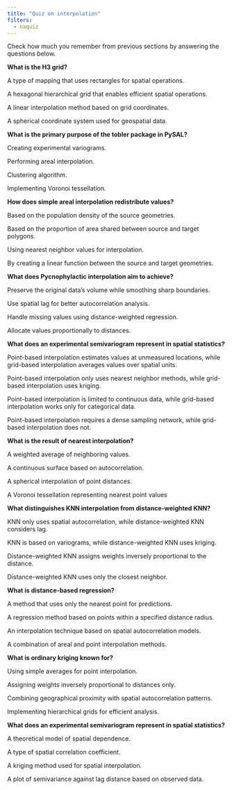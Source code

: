 ```yaml
---
title: "Quiz on interpolation"
filters:
  - naquiz
---
```


Check how much you remember from previous sections by answering the questions below.

:::::{.question}
**What is the H3 grid?**

::::{.choices}

:::{.choice}
A type of mapping that uses rectangles for spatial operations.
:::

:::{.choice .correct-choice}
A hexagonal hierarchical grid that enables efficient spatial operations.
:::

:::{.choice}
A linear interpolation method based on grid coordinates.
:::

:::{.choice}
A spherical coordinate system used for geospatial data.
:::

::::
:::::


:::::{.question}
**What is the primary purpose of the tobler package in PySAL?**

::::{.choices}

:::{.choice}
Creating experimental variograms.
:::

:::{.choice .correct-choice}
Performing areal interpolation.
:::

:::{.choice}
Clustering algorithm.
:::

:::{.choice}
Implementing Voronoi tessellation.
:::

::::
:::::

:::::{.question}
**How does simple areal interpolation redistribute values?**

::::{.choices}

:::{.choice}
Based on the population density of the source geometries.
:::

:::{.choice .correct-choice}
Based on the proportion of area shared between source and target polygons.
:::

:::{.choice}
Using nearest neighbor values for interpolation.
:::

:::{.choice}
By creating a linear function between the source and target geometries.
:::

::::
:::::

:::::{.question}
**What does Pycnophylactic interpolation aim to achieve?**

::::{.choices}

:::{.choice .correct-choice}
Preserve the original data's volume while smoothing sharp boundaries.
:::

:::{.choice}
Use spatial lag for better autocorrelation analysis.
:::

:::{.choice}
Handle missing values using distance-weighted regression.
:::

:::{.choice}
Allocate values proportionally to distances.
:::

::::
:::::

:::::{.question}
**What does an experimental semivariogram represent in spatial statistics?**

::::{.choices}

:::{.choice .correct-choice}
Point-based interpolation estimates values at unmeasured locations, while grid-based interpolation averages values over spatial units.
:::

:::{.choice}
Point-based interpolation only uses nearest neighbor methods, while grid-based interpolation uses kriging.
:::

:::{.choice}
Point-based interpolation is limited to continuous data, while grid-based interpolation works only for categorical data.
:::

:::{.choice}
Point-based interpolation requires a dense sampling network, while grid-based interpolation does not.
:::

::::
:::::

:::::{.question}
**What is the result of nearest interpolation?**

::::{.choices}

:::{.choice}
A weighted average of neighboring values.
:::

:::{.choice}
A continuous surface based on autocorrelation.
:::

:::{.choice}
A spherical interpolation of point distances.
:::

:::{.choice .correct-choice}
A Voronoi tessellation representing nearest point values
:::

::::
:::::



:::::{.question}
**What distinguishes KNN interpolation from distance-weighted KNN?**

::::{.choices}

:::{.choice}
KNN only uses spatial autocorrelation, while distance-weighted KNN considers lag.
:::

:::{.choice}
KNN is based on variograms, while distance-weighted KNN uses kriging.
:::

:::{.choice .correct-choice}
Distance-weighted KNN assigns weights inversely proportional to the distance.
:::

:::{.choice}
Distance-weighted KNN uses only the closest neighbor.
:::

::::
:::::

:::::{.question}
**What is distance-based regression?**

::::{.choices}

:::{.choice}
A method that uses only the nearest point for predictions.
:::

:::{.choice .correct-choice}
A regression method based on points within a specified distance radius.
:::

:::{.choice}
An interpolation technique based on spatial autocorrelation models.
:::

:::{.choice}
A combination of areal and point interpolation methods.
:::

::::
:::::

:::::{.question}
**What is ordinary kriging known for?**

::::{.choices}

:::{.choice}
Using simple averages for point interpolation.
:::

:::{.choice}
Assigning weights inversely proportional to distances only.
:::

:::{.choice .correct-choice}
Combining geographical proximity with spatial autocorrelation patterns.
:::

:::{.choice}
Implementing hierarchical grids for efficient analysis.
:::

::::
:::::


:::::{.question}
**What does an experimental semivariogram represent in spatial statistics?**

::::{.choices}

:::{.choice}
A theoretical model of spatial dependence.
:::

:::{.choice}
A type of spatial correlation coefficient.
:::

:::{.choice}
A kriging method used for spatial interpolation.
:::

:::{.choice .correct-choice}
A plot of semivariance against lag distance based on observed data.
:::

::::
:::::
